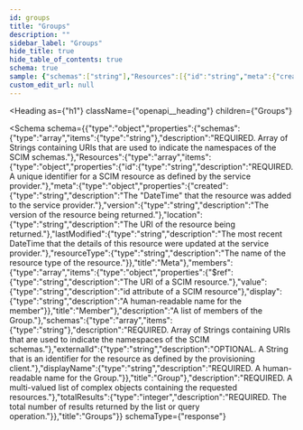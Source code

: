 ```yaml
---
id: groups
title: "Groups"
description: ""
sidebar_label: "Groups"
hide_title: true
hide_table_of_contents: true
schema: true
sample: {"schemas":["string"],"Resources":[{"id":"string","meta":{"created":"string","version":"string","location":"string","lastModified":"string","resourceType":"string"},"members":[{"$ref":"string","value":"string","display":"string"}],"schemas":["string"],"externalId":"string","displayName":"string"}],"totalResults":0}
custom_edit_url: null
---
```



<Heading
  as={"h1"}
  className={"openapi__heading"}
  children={"Groups"}
>
</Heading>





<Schema
  schema={{"type":"object","properties":{"schemas":{"type":"array","items":{"type":"string"},"description":"REQUIRED. Array of Strings containing URIs that are used to indicate the namespaces of the SCIM schemas."},"Resources":{"type":"array","items":{"type":"object","properties":{"id":{"type":"string","description":"REQUIRED. A unique identifier for a SCIM resource as defined by the service provider."},"meta":{"type":"object","properties":{"created":{"type":"string","description":"The \"DateTime\" that the resource was added to the service provider."},"version":{"type":"string","description":"The version of the resource being returned."},"location":{"type":"string","description":"The URI of the resource being returned."},"lastModified":{"type":"string","description":"The most recent DateTime that the details of this resource were updated at the service provider."},"resourceType":{"type":"string","description":"The name of the resource type of the resource."}},"title":"Meta"},"members":{"type":"array","items":{"type":"object","properties":{"$ref":{"type":"string","description":"The URI of a SCIM resource."},"value":{"type":"string","description":"id attribute of a SCIM resource"},"display":{"type":"string","description":"A human-readable name for the member"}},"title":"Member"},"description":"A list of members of the Group."},"schemas":{"type":"array","items":{"type":"string"},"description":"REQUIRED. Array of Strings containing URIs that are used to indicate the namespaces of the SCIM schemas."},"externalId":{"type":"string","description":"OPTIONAL. A String that is an identifier for the resource as defined by the provisioning client."},"displayName":{"type":"string","description":"REQUIRED. A human-readable name for the Group."}},"title":"Group"},"description":"REQUIRED. A multi-valued list of complex objects containing the requested resources."},"totalResults":{"type":"integer","description":"REQUIRED. The total number of results returned by the list or query operation."}},"title":"Groups"}}
  schemaType={"response"}
>
  
</Schema>
            